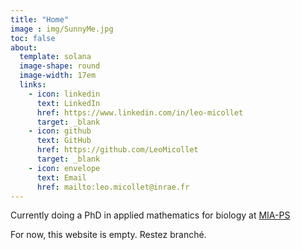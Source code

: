 ```yaml
---
title: "Home"
image : img/SunnyMe.jpg
toc: false
about: 
  template: solana
  image-shape: round
  image-width: 17em
  links:
    - icon: linkedin
      text: LinkedIn
      href: https://www.linkedin.com/in/leo-micollet
      target: _blank
    - icon: github
      text: GitHub
      href: https://github.com/LeoMicollet
      target: _blank
    - icon: envelope
      text: Email
      href: mailto:leo.micollet@inrae.fr
---
```


Currently doing a PhD in applied mathematics for biology at [MIA-PS](https://mia-ps.inrae.fr/node/807) 

For now, this website is empty. Restez branché.